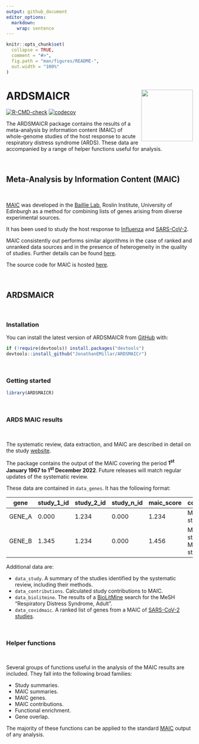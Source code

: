 ```yaml
---
output: github_document
editor_options: 
  markdown: 
    wrap: sentence
---
```


<!-- README.md is generated from README.Rmd. Please edit that file -->

```r
knitr::opts_chunk$set(
  collapse = TRUE,
  comment = "#>",
  fig.path = "man/figures/README-",
  out.width = "100%"
)
```

# ARDSMAICR <img src="man/figures/logo.png" align="right" height="139"/>

<!-- badges: start -->

[![R-CMD-check](https://github.com/JonathanEMillar/ARDSMAICr/actions/workflows/R-CMD-check.yaml/badge.svg)](https://github.com/JonathanEMillar/ARDSMAICr/actions/workflows/R-CMD-check.yaml) [![codecov](https://codecov.io/gh/JonathanEMillar/ARDSMAICr/branch/main/graph/badge.svg?token=5ILIXWJ542)](https://codecov.io/gh/JonathanEMillar/ARDSMAICr)

<!-- badges: end -->

The ARDSMAICR package contains the results of a meta-analysis by information content (MAIC) of whole-genome studies of the host response to acute respiratory distress syndrome (ARDS).
These data are accompanied by a range of helper functions useful for analysis.

<br />

## Meta-Analysis by Information Content (MAIC)

<br />

[MAIC](https://github.com/baillielab/maic) was developed in the [Baillie Lab](https://baillielab.net), Roslin Institute, University of Edinburgh as a method for combining lists of genes arising from diverse experimental sources.

It has been used to study the host response to [Influenza](https://doi.org/10.1038/s41467-019-13965-x) and [SARS-CoV-2](https://doi.org/10.1038/s41586-020-03065-y).

MAIC consistently out performs similar algorithms in the case of ranked and unranked data sources and in the presence of heterogeneity in the quality of studies.
Further details can be found [here](https://doi.org/10.1093/bioinformatics/btac621).

The source code for MAIC is hosted [here](https://github.com/baillielab/maic).

<br />

## ARDSMAICR

<br />

### Installation

You can install the latest version of ARDSMAICR from [GitHub](https://github.com/) with:

```r
if (!require(devtools)) install.packages("devtools")
devtools::install_github("JonathanEMillar/ARDSMAICr")
```

<br />

### Getting started

```r
library(ARDSMAICR)
```

<br />

### ARDS MAIC results

<br />

The systematic review, data extraction, and MAIC are described in detail on the study [website](https://ardsmaic.site44.com).

The package contains the output of the MAIC covering the period **1^st^ January 1967 to 1^st^ December 2022**.
Future releases will match regular updates of the systematic review.

These data are contained in `data_genes`.
It has the following format:

| gene   | study_1\_id | study_2\_id | study_n\_id | maic_score | contributors                                |
|-----------|-----------|-----------|-----------|-----------|-------------------|
| GENE_A | 0.000       | 1.234       | 0.000       | 1.234      | METHOD_1: study_2\_id                       |
| GENE_B | 1.345       | 1.234       | 0.000       | 1.456      | METHOD_1: study_2\_id, METHOD_2: study_id_1 |

Additional data are:

-   `data_study`. A summary of the studies identified by the systematic review, including their methods.
-   `data_contributions`. Calculated study contributions to MAIC.
-   `data_biolitmine`. The results of a [BioLitMine]() search for the MeSH "Respiratory Distress Syndrome, Adult".
-   `data_covidmaic`. A ranked list of genes from a MAIC of [SARS-CoV-2 studies]().

<br />

### Helper functions

<br />

Several groups of functions useful in the analysis of the MAIC results are included.
They fall into the following broad families:

-   Study summaries.
-   MAIC summaries.
-   MAIC genes.
-   MAIC contributions.
-   Functional enrichment.
-   Gene overlap.

The majority of these functions can be applied to the standard [MAIC](https://github.com/baillielab/maic) output of any analysis.

